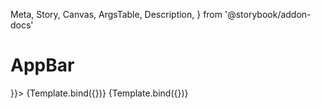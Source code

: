   Meta,
  Story,
  Canvas,
  ArgsTable,
  Description,
} from '@storybook/addon-docs'


<Meta title="Components/AppBar" argTypes={{}} />

# AppBar

<Description of={AppBar} />


<Canvas>
  <Story name="AppBar with title and left icon" args={{
    title: "Appbar header",
    leftItem: <PropertyIcon />
  }}>
    {Template.bind({})}
  </Story>
  <Story name="AppBar with title only" args={{
    title: "Header title",
  }}>
    {Template.bind({})}
  </Story>
</Canvas>

<ArgsTable of={AppBar} />
